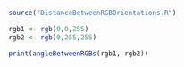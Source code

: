 ```r
source("DistanceBetweenRGBOrientations.R")

rgb1 <- rgb(0,0,255)
rgb2 <- rgb(0,255,255)

print(angleBetweenRGBs(rgb1, rgb2))


```